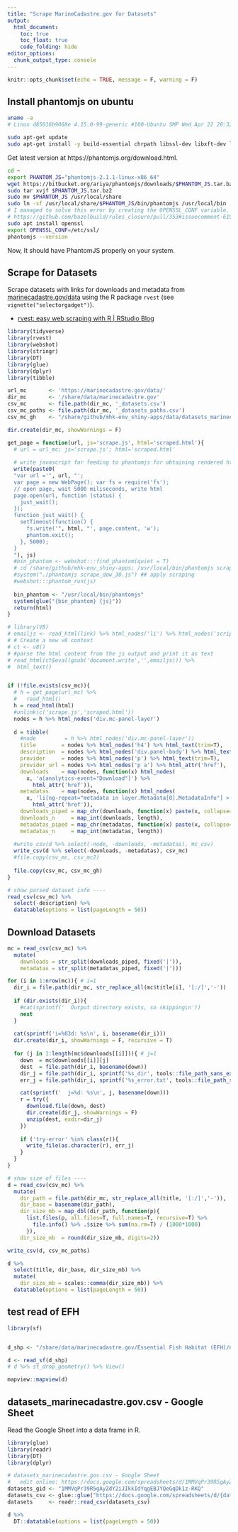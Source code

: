 ```yaml
---
title: "Scrape MarineCadastre.gov for Datasets"
output:
  html_document:
    toc: true
    toc_float: true
    code_folding: hide
editor_options: 
  chunk_output_type: console
---
```


```r
knitr::opts_chunk$set(echo = TRUE, message = F, warning = F)
```

## Install phantomjs on ubuntu

```bash
uname -a
# Linux d85016b9068e 4.15.0-99-generic #100-Ubuntu SMP Wed Apr 22 20:32:56 UTC 2020 x86_64 GNU/Linux
```

```bash
sudo apt-get update
sudo apt-get install -y build-essential chrpath libssl-dev libxft-dev libfreetype6 libfreetype6-dev libfontconfig1 libfontconfig1-dev
```

Get latest version at https://phantomjs.org/download.html.

```bash
cd ~
export PHANTOM_JS="phantomjs-2.1.1-linux-x86_64"
wget https://bitbucket.org/ariya/phantomjs/downloads/$PHANTOM_JS.tar.bz2
sudo tar xvjf $PHANTOM_JS.tar.bz2
sudo mv $PHANTOM_JS /usr/local/share
sudo ln -sf /usr/local/share/$PHANTOM_JS/bin/phantomjs /usr/local/bin
# I managed to solve this error by creating the OPENSSL_CONF variable.
# https://github.com/bazelbuild/rules_closure/pull/353#issuecomment-619092111
sudo apt install openssl
export OPENSSL_CONF=/etc/ssl/
phantomjs --version
```



Now, It should have PhantomJS properly on your system.



## Scrape for Datasets


Scrape datasets with links for downloads and metadata from [marinecadastre.gov/data](https://marinecadastre.gov/data/) using the R package `rvest` (see `vignette("selectorgadget")`).

- [rvest: easy web scraping with R | RStudio Blog](https://blog.rstudio.org/2014/11/24/rvest-easy-web-scraping-with-r/)

```r
library(tidyverse)
library(rvest)
library(webshot)
library(stringr)
library(DT)
library(glue)
library(dplyr)
library(tibble)

url_mc       <- 'https://marinecadastre.gov/data/'
dir_mc       <- '/share/data/marinecadastre.gov'
csv_mc       <- file.path(dir_mc, '_datasets.csv')
csv_mc_paths <- file.path(dir_mc, '_datasets_paths.csv')
csv_mc_gh    <- "/share/github/mhk-env_shiny-apps/data/datasets_marinecadastre.gov.csv"

dir.create(dir_mc, showWarnings = F)

get_page = function(url, js='scrape.js', html='scraped.html'){
  # url = url_mc; js='scrape.js'; html='scraped.html'
  
  # write javascript for feeding to phantomjs for obtaining rendered html
  write(paste0(
  "var url ='", url, "';
  var page = new WebPage(); var fs = require('fs');
  // open page, wait 5000 miliseconds, write html
  page.open(url, function (status) {
    just_wait();
  });
  function just_wait() {
    setTimeout(function() {
      fs.write('", html, "', page.content, 'w');
      phantom.exit();
    }, 5000);
  }
  "), js)
  #bin_phantom <- webshot:::find_phantom(quiet = T)
  # cd /share/github/mhk-env_shiny-apps; /usr/local/bin/phantomjs scrape.js
  #system("./phantomjs scrape_dow_30.js") ## apply scraping 
  #webshot:::phantom_run(js)
  
  bin_phantom <- "/usr/local/bin/phantomjs"
  system(glue("{bin_phantom} {js}"))
  return(html)
}

# library(V8)
# emailjs <- read_html(link) %>% html_nodes('li') %>% html_nodes('script') %>% html_text()
# # Create a new v8 context
# ct <- v8()
# #parse the html content from the js output and print it as text
# read_html(ct$eval(gsub('document.write','',emailjs))) %>% 
#  html_text()


if (!file.exists(csv_mc)){
  # h = get_page(url_mc) %>%
  #   read_html()
  h = read_html(html)
  #unlink(c('scrape.js','scraped.html'))
  nodes = h %>% html_nodes('div.mc-panel-layer')
  
  d = tibble(
    #node         = h %>% html_nodes('div.mc-panel-layer'))
    title        = nodes %>% html_nodes('h4') %>% html_text(trim=T),
    description  = nodes %>% html_nodes('div.panel-body') %>% html_text(trim=T),
    provider     = nodes %>% html_nodes('p') %>% html_text(trim=T),
    provider_url = nodes %>% html_nodes('p a') %>% html_attr('href'),
    downloads    = map(nodes, function(x) html_nodes(
      x, 'a[analytics-event="Download"]') %>% 
        html_attr('href')),
    metadatas    = map(nodes, function(x) html_nodes(
      x, 'li[ng-repeat="metadata in layer.Metadata[0].MetadataInfo"] > a') %>% 
        html_attr('href')),
    downloads_piped = map_chr(downloads, function(x) paste(x, collapse='|')),
    downloads_n     = map_int(downloads, length),
    metadatas_piped = map_chr(metadatas, function(x) paste(x, collapse='|')),
    metadatas_n     = map_int(metadatas, length))
    
  #write_csv(d %>% select(-node, -downloads, -metadatas), mc_csv)
  write_csv(d %>% select(-downloads, -metadatas), csv_mc)
  #file.copy(csv_mc, csv_mc2)
  
  file.copy(csv_mc, csv_mc_gh)
}

# show parsed dataset info ----
read_csv(csv_mc) %>%
  select(-description) %>%
  datatable(options = list(pageLength = 50))
```


## Download Datasets

```r
mc = read_csv(csv_mc) %>%
  mutate(
    downloads = str_split(downloads_piped, fixed('|')),
    metadatas = str_split(metadatas_piped, fixed('|')))

for (i in 1:nrow(mc)){ # i=1
  dir_i = file.path(dir_mc, str_replace_all(mc$title[i], '[:/]','-'))
  
  if (dir.exists(dir_i)){
    #cat(sprintf('  Output directory exists, so skipping\n'))
    next
  }
  
  cat(sprintf('i=%03d: %s\n', i, basename(dir_i)))
  dir.create(dir_i, showWarnings = F, recursive = T)
  
  for (j in 1:length(mc$downloads[[i]])){ # j=1
    down  = mc$downloads[[i]][j]
    dest  = file.path(dir_i, basename(down))
    dir_j = file.path(dir_i, sprintf('%s_dir', tools::file_path_sans_ext(basename(down))))
    err_j = file.path(dir_i, sprintf('%s_error.txt', tools::file_path_sans_ext(basename(down))))

    cat(sprintf('  j=%d: %s\n', j, basename(down)))
    r = try({
      download.file(down, dest)
      dir.create(dir_j, showWarnings = F)
      unzip(dest, exdir=dir_j)
    })
    
    if ('try-error' %in% class(r)){
      write_file(as.character(r), err_j)
    }
  }
}

# show size of files ----
d = read_csv(csv_mc) %>%
  mutate(
    dir_path = file.path(dir_mc, str_replace_all(title, '[:/]','-')),
    dir_base = basename(dir_path),
    dir_size_mb = map_dbl(dir_path, function(p){
      list.files(p, all.files=T, full.names=T, recursive=T) %>%
        file.info() %>% .$size %>% sum(na.rm=T) / (1000*1000)
      }),
    dir_size_mb  = round(dir_size_mb, digits=2))

write_csv(d, csv_mc_paths)

d %>%
  select(title, dir_base, dir_size_mb) %>%
  mutate(
    dir_size_mb = scales::comma(dir_size_mb)) %>%
  datatable(options = list(pageLength = 50))
```

## test read of EFH

```r
library(sf)


d_shp <- "/share/data/marinecadastre.gov/Essential Fish Habitat (EFH)/nationwide_efh_dir/nationwide_efh.shp"

d <- read_sf(d_shp)
# d %>% st_drop_geometry() %>% View()

mapview::mapview(d)

```


## datasets_marinecadastre.gov.csv - Google Sheet

Read the Google Sheet into a data frame in R.

```r
library(glue)
library(readr)
library(DT)
library(dplyr)

# datasets_marinecadastre.gov.csv - Google Sheet
#   edit online: https://docs.google.com/spreadsheets/d/1MMVqPr39R5gAyZdY2iJIkkIdYqgEBJYQeGqDk1z-RKQ/edit#gid=0
datasets_gid <- "1MMVqPr39R5gAyZdY2iJIkkIdYqgEBJYQeGqDk1z-RKQ"
datasets_csv <- glue::glue("https://docs.google.com/spreadsheets/d/{datasets_gid}/gviz/tq?tqx=out:csv&sheet=modals")
datasets     <- readr::read_csv(datasets_csv)

d %>%
  DT::datatable(options = list(pageLength = 50))
```


